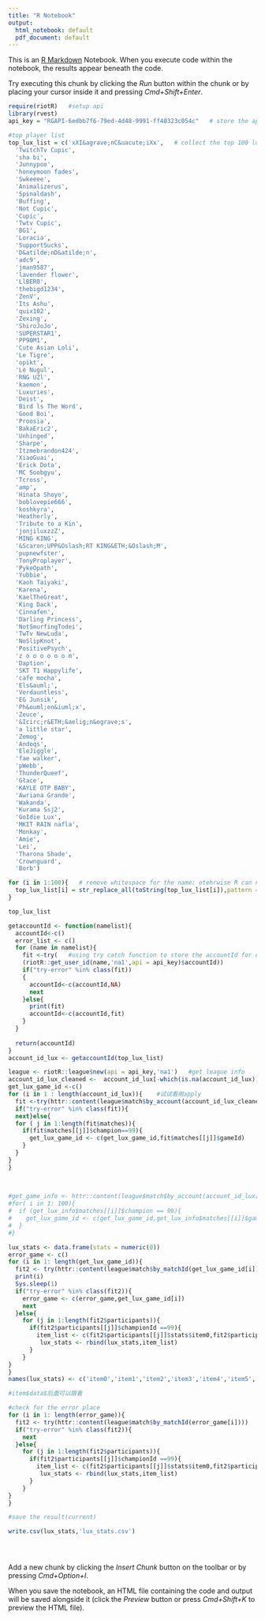 ```yaml
---
title: "R Notebook"
output:
  html_notebook: default
  pdf_document: default
---
```


This is an [R Markdown](http://rmarkdown.rstudio.com) Notebook. When you execute code within the notebook, the results appear beneath the code. 

Try executing this chunk by clicking the *Run* button within the chunk or by placing your cursor inside it and pressing *Cmd+Shift+Enter*. 

```r
require(riotR)   #setup api
library(rvest)
api_key = "RGAPI-6edbb7f6-79ed-4d48-9991-ff40323c054c"   # store the api_key   do not use my api key


```
```r
#top player list
top_lux_list = c('xXI&agrave;nC&uacute;iXx',   # collect the top 100 lux player in North America server   I'm lazy= = So I finish this scrapping through Python. The code will be attached on the website
  'TwitchTv Cupic',
  'sha bi',
  'Junnypoo',
  'honeymoon fades',
  'Swkeeee',
  'Animalizerus',
  'Spinaldash',
  'Buffing',
  'Not Cupic',
  'Cupic',
  'Twtv Cupic',
  'BG1',
  'Loracia',
  'SupportSucks',
  'D&atilde;nD&atilde;n',
  'adc9',
  'jman9587',
  'lavender flower',
  'LlBER0',
  'thebigd1234',
  'ZenV',
  'Its Ashu',
  'quix102',
  'Zexing',
  'ShiroJoJo',
  'SUPERSTAR1',
  'PP90M1',
  'Cute Asian Loli',
  'Le Tigre',
  'opikt',
  'Le Nugul',
  'RŃG UZl',
  'kaemon',
  'Luxuries',
  'Deist',
  'Bird ls The Word',
  'Good Boi',
  'Proosia',
  'BakaEric2',
  'Unhinged',
  'Sharpe',
  'Itzmebrandon424',
  'XiaoGuai',
  'Erick Dota',
  'MC Soobgyu',
  'Tcross',
  'amp',
  'Hinata Shoyo',
  'boblovepie666',
  'koshkyra',
  'Heatherly',
  'Tribute to a Kin',
  'jonjiluxzzZ',
  'MING KING',
  '&Scaron;UPP&Oslash;RT KING&ETH;&Oslash;M',
  'pupnewfster',
  'TonyProplayer',
  'PykeOpath',
  'Yubbie',
  'Kaoh Taiyaki',
  'Karena',
  'KaelTheGreat',
  'King Dack',
  'Cinnafen',
  'Darling Princess',
  'NotSmurfingTodei',
  'TwTv NewLuda',
  'NoSlipKnot',
  'PositivePsych',
  'z o o o o o o m',
  'Daption',
  'SKT T1 Happylife',
  'cafe mocha',
  'Els&auml;',
  'Verdauntless',
  'EG Junsik',
  'Ph&ouml;en&iuml;x',
  'Zeuce',
  '&Icirc;r&ETH;&aelig;n&ograve;s',
  'a little star',
  'Zemog',
  'Andoqs',
  'EleJiggle',
  'fae walker',
  'pWebb',
  'ThunderQueef',
  'Głace',
  'KAYLE OTP BABY',
  'Awriana Grande',
  'Wakanda',
  'Kurama Ssj2',
  'GoIdie Lux',
  'MKIT RAIN nafla',
  'Monkay',
  'Amie',
  'Lei',
  'Tharona Shade',
  'Crownguard',
  'Borb')
```
```r
for (i in 1:100){   # remove whitespace for the name: otehrwise R can not read those name
  top_lux_list[i] = str_replace_all(toString(top_lux_list[i]),pattern = " ", replacement = "")
}
```
```r
top_lux_list
```


```r
getaccountId <- function(namelist){
  accountId<-c()
  error_list <- c() 
  for (name in namelist){
    fit <-try(   #using try catch function to store the accountId for each player. For the error part. Taking the result into NA which will be easy for the later Data cleaning 
    (riotR::get_user_id(name,'na1',api = api_key)$accountId))
    if("try-error" %in% class(fit))
    {
      accountId<-c(accountId,NA)
      next
    }else{
      print(fit)
      accountId<-c(accountId,fit)
    }
  }
  
  return(accountId)
}
account_id_lux <- getaccountId(top_lux_list)
```
```r
league <- riotR::league$new(api = api_key,'na1')   #get league info 
account_id_lux_cleaned <-  account_id_lux[-which(is.na(account_id_lux))]
get_lux_game_id <-c()
for (i in 1 : length(account_id_lux)){    #试试看用apply 
  fit <-try(httr::content(league$match$by_account(account_id_lux_cleaned[i])))
  if("try-error" %in% class(fit)){
  next}else{  
  for ( j in 1:length(fit$matches)){
    if(fit$matches[[j]]$champion==99){
      get_lux_game_id <- c(get_lux_game_id,fit$matches[[j]]$gameId)
    }
  }
}
}  

  
  
#get_game_info <- httr::content(league$match$by_account(account_id_lux[3]))   #get exact player's game info
#for( i in 1: 100){
#  if (get_lux_info$matches[[i]]$champion == 99){
#    get_lux_game_id <- c(get_lux_game_id,get_lux_info$matches[[i]]$gameId)
#  }
#}


```




```r
lux_stats <- data.frame(stats = numeric(0))
error_game <- c()
for (i in 1: length(get_lux_game_id)){
  fit2 <- try(httr::content(league$match$by_matchId(get_lux_game_id[i])))
  print(i)
  Sys.sleep(1)
  if("try-error" %in% class(fit2)){
    error_game <- c(error_game,get_lux_game_id[i])
    next
  }else{
    for (j in 1:length(fit2$participants)){
      if(fit2$participants[[j]]$championId ==99){
        item_list <- c(fit2$participants[[j]]$stats$item0,fit2$participants[[j]]$stats$item1,fit2$participants[[j]]$stats$item2,fit2$participants[[j]]$stats$item3,fit2$participants[[j]]$stats$item4,fit2$participants[[j]]$stats$item5,fit2$participants[[j]]$stats$item6,get_lux_game_id[i],fit2$gameDuration,fit2$participants[[j]]$stats$goldSpent,fit2$participants[[j]]$stats$win)
         lux_stats <- rbind(lux_stats,item_list)
      }
    }
}
}
names(lux_stats) <- c('item0','item1','item2','item3','item4','item5','item6','accountId','time','goldspent','gameresult')

#item$data$后面可以跟着
```

```r
#check for the error place
for (i in 1: length(error_game)){
  fit2 <- try(httr::content(league$match$by_matchId(error_game[i])))
  if("try-error" %in% class(fit2)){
    next
  }else{
    for (j in 1:length(fit2$participants)){
      if(fit2$participants[[j]]$championId ==99){
        item_list <- c(fit2$participants[[j]]$stats$item0,fit2$participants[[j]]$stats$item1,fit2$participants[[j]]$stats$item2,fit2$participants[[j]]$stats$item3,fit2$participants[[j]]$stats$item4,fit2$participants[[j]]$stats$item5,fit2$participants[[j]]$stats$item6,get_lux_game_id[i],fit2$gameDuration,fit2$participants[[j]]$stats$goldSpent,fit2$participants[[j]]$stats$win)
         lux_stats <- rbind(lux_stats,item_list)
      }
    }
}
}

```





```r
#save the result(current)

write.csv(lux_stats,'lux_stats.csv')
```






```



```


Add a new chunk by clicking the *Insert Chunk* button on the toolbar or by pressing *Cmd+Option+I*.

When you save the notebook, an HTML file containing the code and output will be saved alongside it (click the *Preview* button or press *Cmd+Shift+K* to preview the HTML file).
